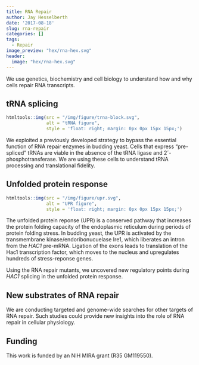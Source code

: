 ```yaml
---
title: RNA Repair
author: Jay Hesselberth
date: '2017-08-18'
slug: rna-repair
categories: []
tags:
  - Repair
image_preview: "hex/rna-hex.svg"
header:
  image: "hex/rna-hex.svg"
---
```


We use genetics, biochemistry and cell biology to understand how and why cells repair RNA transcripts. 

## tRNA splicing

```r
htmltools::img(src = "/img/figure/trna-block.svg",
               alt = "tRNA figure",
               style = 'float: right; margin: 0px 0px 15px 15px;')
```

We exploited a previously developed strategy to bypass the essential function of RNA repair enzymes in budding yeast. Cells that express "pre-spliced" tRNAs are viable in the absence of the tRNA ligase and 2´-phosphotransferase. We are using these cells to understand tRNA processing and translational fidelity.

## Unfolded protein response

```r
htmltools::img(src = "/img/figure/upr.svg",
               alt = "UPR figure",
               style = 'float: right; margin: 0px 0px 15px 15px;')
```

The unfolded protein reponse (UPR) is a conserved pathway that increases the protein folding capacity of the endoplasmic reticulum during periods of protein folding stress. In budding yeast, the UPR is activated by the transmembrane kinase/endoribonucuelase Ire1, which liberates an intron from the *HAC1* pre-mRNA. Ligation of the exons leads to translation of the Hac1 transcription factor, which moves to the nucleus and upregulates hundreds of stress-reponse genes.

Using the RNA repair mutants, we uncovered new regulatory points during *HAC1* splicing in the unfolded protein response. 

## New substrates of RNA repair

We are conducting targeted and genome-wide searches for other targets of RNA repair. Such studies could provide new insights into the role of RNA repair in cellular physiology.

## Funding

This work is funded by an NIH MIRA grant (R35 GM119550).
